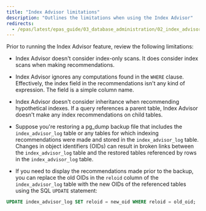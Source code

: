 ```yaml
---
title: "Index Advisor limitations"
description: "Outlines the limitations when using the Index Advisor"
redirects:
  - /epas/latest/epas_guide/03_database_administration/02_index_advisor/05_index_advisor_limitations/ #generated for docs/epas/reorg-role-use-case-mode
---
```


<div id="index_advisor_limitations" class="registered_link"></div>

Prior to running the Index Advisor feature, review the following limitations:

- Index Advisor doesn't consider index-only scans. It does consider index scans when making recommendations.

- Index Advisor ignores any computations found in the `WHERE` clause. Effectively, the index field in the recommendations isn't any kind of expression. The field is a simple column name.

- Index Advisor doesn't consider inheritance when recommending hypothetical indexes. If a query references a parent table, Index Advisor doesn't make any index recommendations on child tables.

- Suppose you're restoring a pg_dump backup file that includes the `index_advisor_log` table or any tables for which indexing recommendations were made and stored in the `index_advisor_log` table. Changes in object identifiers (OIDs) can result in broken links between the `index_advisor_log` table and the restored tables referenced by rows in the `index_advisor_log` table.

- If you need to display the recommendations made prior to the backup, you can replace the old OIDs in the `reloid` column of the `index_advisor_log` table with the new OIDs of the referenced tables using the SQL `UPDATE` statement:

```sql
UPDATE index_advisor_log SET reloid = new_oid WHERE reloid = old_oid;
```
